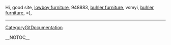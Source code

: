 Hi, good site, <a href=" http://www.videocodezone.com/users/furniture-lyys ">lowboy furniture</a>,  948883, <a href=" http://www.videocodezone.com/users/furniture-xbtz ">buhler furniture</a>,  vsmyi, <a href=" http://www.videocodezone.com/users/delucazbyr ">buhler furniture</a>,  =),
----
[[CategoryGitDocumentation]]

__NOTOC__